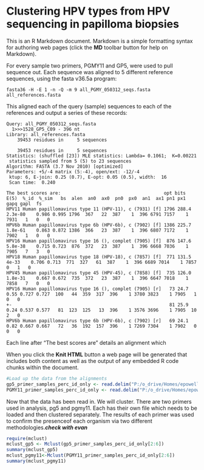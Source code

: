 Clustering HPV types from HPV sequencing in papilloma biopsies
========================================================

This is an R Markdown document. Markdown is a simple formatting syntax for authoring web pages (click the **MD** toolbar button for help on Markdown).

For every sample two primers, PGMY11 and GP5, were used to pull sequence out.  Each sequence was aligned to 5 different reference sequences, using the fasta v36.5a program:

```
fasta36 -H -E 1 -n -Q -m 9 all_PGMY_050312_seqs.fasta all_references.fasta
```

This aligned each of the query (sample) sequences to each of the references and output a series of these records:

```
Query: all_PGMY_050312_seqs.fasta
  1>>>1528_GP5_C09 - 396 nt
Library: all_references.fasta
    39453 residues in     5 sequences

    39453 residues in     5 sequences
Statistics: (shuffled [23]) MLE statistics: Lambda= 0.1061;  K=0.00221
 statistics sampled from 5 (5) to 23 sequences
Algorithm: FASTA (3.7 Nov 2010) [optimized]
Parameters: +5/-4 matrix (5:-4), open/ext: -12/-4
 ktup: 6, E-join: 0.25 (0.7), E-opt: 0.05 (0.5), width:  16
 Scan time:  0.240

The best scores are:                                      opt bits E(5)  %_id  %_sim   bs  alen  an0  ax0  pn0  px0  an1  ax1 pn1 px1 gapq gapl  fs 
HPV11 Human papillomavirus type 11 (HPV-11), c (7931) [f] 1796 288.4 2.3e-80	0.986 0.995 1796  367   22  387    1  396 6791 7157    1 7931   1   0   0
HPV6b Human papillomavirus type 6b (HPV-6b), c (7902) [f] 1386 225.7 1.8e-61	0.863 0.872 1386  366   23  387    1  396 6807 7172    1 7902   1   0   0
HPV16 Human papillomavirus type 16 (), complet (7905) [f]  876 147.6 5.8e-38	0.715 0.723  876  372   23  387    1  396 6668 7036    1 7905   7   3   0
HPV18 Human papillomavirus type 18 (HPV-18), c (7857) [f]  771 131.5   4e-33	0.706 0.713  771  327   61  387    1  396 6689 7014    1 7857   0   1   0
HPV45 Human papillomavirus type 45 (HPV-45), c (7858) [f]  735 126.0 1.8e-31	0.667 0.672  735  372   23  387    1  396 6647 7018    1 7858   7   0   0
HPV16 Human papillomavirus type 16 (), complet (7905) [r]   73 24.7    0.55	0.727 0.727  100   44  359  317  396    1 3780 3823    1 7905   1   0   0
+-                                                          81 25.9    0.24	0.537 0.577   81  123  125   13  396    1 3576 3696    1 7905  10   2   0
HPV6b Human papillomavirus type 6b (HPV-6b), c (7902) [r]   69 24.1    0.82	0.667 0.667   72   36  192  157  396    1 7269 7304    1 7902   0   0   0
```
Each line after "The best scores are" details an alignment which 

When you click the **Knit HTML** button a web page will be generated that includes both content as well as the output of any embedded R code chunks within the document.

```r
#Load up the data from the alignments
gp5_primer_samples_perc_id_only <- read.delim("P:/o_drive/Homes/epowell/RRP/HPV Typing/gp5_primer_samples_perc_id_only.tsv")
PGMY11_primer_samples_perc_id_only <- read.delim("P:/o_drive/Homes/epowell/RRP/HPV Typing/PGMY11_primer_samples_perc_id_only.tsv")
```

Now that the data has been read in. We will cluster. 
There are two primers used in analysis, pg5 and pgmy11.  Each has their own file which needs to be loaded and then clustered separately. The results of each primer was used to confirm the presenceof each organism via two different methodologies.***check with evan***

```r
require(mclust)
mclust_gp5 <- Mclust(gp5_primer_samples_perc_id_only[2:6])
summary(mclust_gp5)
mclust_pgmy11<-Mclust(PGMY11_primer_samples_perc_id_only[2:6])
summary(mclust_pgmy11)
```

